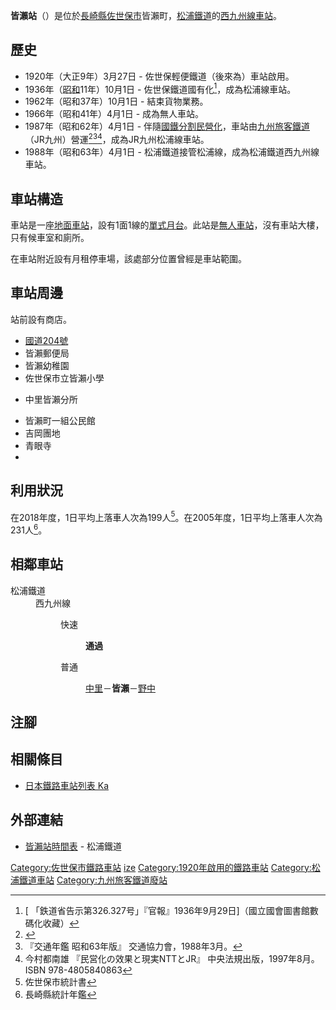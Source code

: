 {{NoteTA|G1=Transport
|T=zh-hans:皆濑站;zh-hk:皆瀨站;zh-tw:皆瀨車站;
|1=zh-hans:皆濑站;zh-hk:皆瀨站;zh-tw:皆瀨車站;
}}
{{Infobox station
|公司色 = orange
|站名 = 皆瀨
|圖片 =Mr kaize station.jpg
|圖片說明 = 月台（2008年12月）
|日文原名 = 皆瀬
|平假名 = かいぜ
|羅馬拼音 = Kaize
|副站名 = 
|電報略號 = カイ
|所在地 = {{JPN}}[[長崎縣|長崎縣]][[佐世保市|佐世保市]]皆瀨町
|座標 = {{coord|33|12|48.17|N|129|42|6.08|E|type:railwaystation_region:JP-24|display=inline,title}}
|車站構造 = [[地面車站|地面車站]]
|月台配置 = 1面1線
|啟用年月日 = 1920年（大正9年）3月27日
|廢站年月日 = 
|乘客人數 = 
|上下車人次 = 199
|統計年度 = 2018
|轉車 = 
|全寬備註 = 
|adjacent = {{Adjacent stations|system=松浦鐵道|line=西九州線|left=中里|right=野中|note-left=1.5km|note-mid=距離[[有田站|有田]]85.5km|note-right=0.7km}}
}}
'''皆瀨站'''（{{jpn|j=皆瀬駅|hg=かいぜえき|rm=Kaize eki|f=y}}）是位於[[長崎縣|長崎縣]][[佐世保市|佐世保市]]皆瀨町，[[松浦鐵道|松浦鐵道]]的[[西九州線|西九州線]][[鐵路車站|車站]]。

==歷史==
* 1920年（大正9年）3月27日 - 佐世保輕便鐵道（後來為{{Translink|ja|佐世保鉄道|佐世保鐵道}}）車站啟用。
* 1936年（[[昭和|昭和]]11年）10月1日 - 佐世保鐵道國有化<ref>[{{NDLDC|2959406/5}} 「鉄道省告示第326.327号」『官報』1936年9月29日]（國立國會圖書館數碼化收藏）</ref>，成為松浦線車站。
* 1962年（昭和37年）10月1日 - 結束貨物業務。
* 1966年（昭和41年）4月1日 - 成為無人車站。
* 1987年（昭和62年）4月1日 - 伴隨[[國鐵分割民營化|國鐵分割民營化]]，車站由[[九州旅客鐵道|九州旅客鐵道]]（JR九州）營運<ref>{{Cite book |  editor=九州鉄道百年祭実行委員会・百年史編纂部会 | title=九州の鉄道100年記念誌 鉄輪の轟き | edition=初版 | year=1988 | publisher=九州旅客鉄道 | language=ja |page=181 }}</ref><ref name="trafic-yearbook-1988">『交通年鑑 昭和63年版』 交通協力會，1988年3月。</ref><ref name="privatization-ntt-jr-1997-8">今村都南雄 『民営化の效果と現実NTTとJR』 中央法規出版，1997年8月。ISBN 978-4805840863</ref>，成為JR九州松浦線車站。
* 1988年（昭和63年）4月1日 - 松浦鐵道接管松浦線，成為松浦鐵道西九州線車站。

==車站構造==
車站是一座[[地面車站|地面車站]]，設有1面1線的[[單式月台|單式月台]]。此站是[[無人車站|無人車站]]，沒有車站大樓，只有候車室和廁所。

在車站附近設有月租停車場，該處部分位置曾經是車站範圍。

== 車站周邊 ==
站前設有商店。

*[[國道204號|國道204號]]
*皆瀨郵便局
*皆瀨幼稚園
*佐世保市立皆瀨小學
*{{Translink|ja|佐世保市役所|佐世保市政廳}}中里皆瀨分所
*皆瀨町一組公民館
*吉岡團地
*青眼寺
*{{Translink|ja|長崎県立佐世保商業高等学校|長崎縣立佐世保商業高等學校}}
== 利用狀況==
在2018年度，1日平均上落車人次為199人<ref>佐世保市統計書</ref>。在2005年度，1日平均上落車人次為231人<ref>長崎縣統計年鑑</ref>。

== 相鄰車站 ==
; 松浦鐵道
: 西九州線
::快速
::: '''通過'''
::普通
::: [[中里站_(長崎縣)|中里]]－'''皆瀨'''－[[野中站|野中]]
== 注腳 ==
{{Reflist}}
== 相關條目 ==
* [[日本鐵路車站列表_Ka|日本鐵路車站列表 Ka]]
== 外部連結 ==
* [http://matutetu.com/publics/index/106/ 皆瀨站時間表] {{Wayback|url=http://matutetu.com/publics/index/106/ |date=20160304105621 }}{{ja icon}} - 松浦鐵道
{{西九州線}}
{{DEFAULTSORT:Kaize}}
[[Category:佐世保市鐵路車站|Category:佐世保市鐵路車站]]
[[Category:日本鐵路車站_Ka|ize]]
[[Category:1920年啟用的鐵路車站|Category:1920年啟用的鐵路車站]]
[[Category:松浦鐵道車站|Category:松浦鐵道車站]]
[[Category:九州旅客鐵道廢站|Category:九州旅客鐵道廢站]]